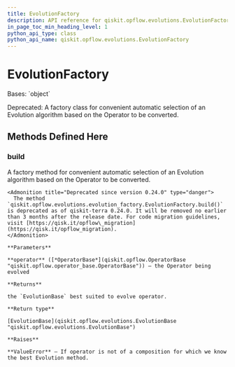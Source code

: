 ```yaml
---
title: EvolutionFactory
description: API reference for qiskit.opflow.evolutions.EvolutionFactory
in_page_toc_min_heading_level: 1
python_api_type: class
python_api_name: qiskit.opflow.evolutions.EvolutionFactory
---
```


# EvolutionFactory

<Class id="qiskit.opflow.evolutions.EvolutionFactory" isDedicatedPage={true} github="https://github.com/qiskit/qiskit/tree/stable/0.24/qiskit/opflow/evolutions/evolution_factory.py" signature="EvolutionFactory" modifiers="class">
  Bases: `object`

  Deprecated: A factory class for convenient automatic selection of an Evolution algorithm based on the Operator to be converted.

  ## Methods Defined Here

  <span id="qiskit-opflow-evolutions-evolutionfactory-build" />

  ### build

  <Function id="qiskit.opflow.evolutions.EvolutionFactory.build" signature="EvolutionFactory.build(operator=None)" modifiers="static">
    A factory method for convenient automatic selection of an Evolution algorithm based on the Operator to be converted.

    <Admonition title="Deprecated since version 0.24.0" type="danger">
      The method `qiskit.opflow.evolutions.evolution_factory.EvolutionFactory.build()` is deprecated as of qiskit-terra 0.24.0. It will be removed no earlier than 3 months after the release date. For code migration guidelines, visit [https://qisk.it/opflow\_migration](https://qisk.it/opflow_migration).
    </Admonition>

    **Parameters**

    **operator** ([*OperatorBase*](qiskit.opflow.OperatorBase "qiskit.opflow.operator_base.OperatorBase")) – the Operator being evolved

    **Returns**

    the `EvolutionBase` best suited to evolve operator.

    **Return type**

    [EvolutionBase](qiskit.opflow.evolutions.EvolutionBase "qiskit.opflow.evolutions.EvolutionBase")

    **Raises**

    **ValueError** – If operator is not of a composition for which we know the best Evolution method.
  </Function>
</Class>


